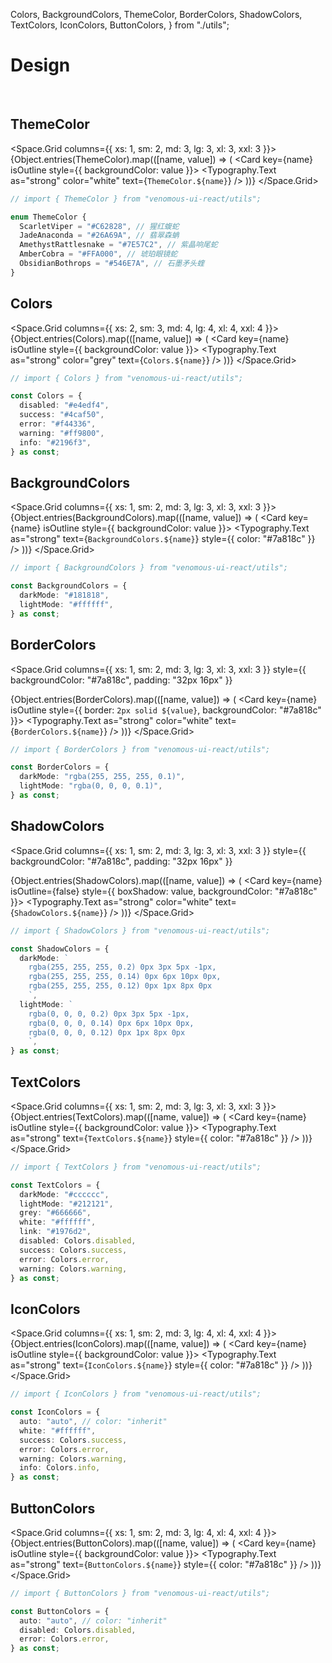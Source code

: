 
  Colors,
  BackgroundColors,
  ThemeColor,
  BorderColors,
  ShadowColors,
  TextColors,
  IconColors,
  ButtonColors,
} from "./utils";

<Meta title="Design" />

# Design

<br />

## ThemeColor

<Space.Grid columns={{ xs: 1, sm: 2, md: 3, lg: 3, xl: 3, xxl: 3 }}>
  {Object.entries(ThemeColor).map(([name, value]) => (
    <Card key={name} isOutline style={{ backgroundColor: value }}>
      <Typography.Text as="strong" color="white" text={`ThemeColor.${name}`} />
    </Card>
  ))}
</Space.Grid>

```ts
// import { ThemeColor } from "venomous-ui-react/utils";

enum ThemeColor {
  ScarletViper = "#C62828", // 猩红蝮蛇
  JadeAnaconda = "#26A69A", // 翡翠森蚺
  AmethystRattlesnake = "#7E57C2", // 紫晶响尾蛇
  AmberCobra = "#FFA000", // 琥珀眼镜蛇
  ObsidianBothrops = "#546E7A", // 石墨矛头蝰
}
```

## Colors

<Space.Grid columns={{ xs: 2, sm: 3, md: 4, lg: 4, xl: 4, xxl: 4 }}>
  {Object.entries(Colors).map(([name, value]) => (
    <Card key={name} isOutline style={{ backgroundColor: value }}>
      <Typography.Text as="strong" color="grey" text={`Colors.${name}`} />
    </Card>
  ))}
</Space.Grid>

```ts
// import { Colors } from "venomous-ui-react/utils";

const Colors = {
  disabled: "#e4edf4",
  success: "#4caf50",
  error: "#f44336",
  warning: "#ff9800",
  info: "#2196f3",
} as const;
```

## BackgroundColors

<Space.Grid columns={{ xs: 1, sm: 2, md: 3, lg: 3, xl: 3, xxl: 3 }}>
  {Object.entries(BackgroundColors).map(([name, value]) => (
    <Card key={name} isOutline style={{ backgroundColor: value }}>
      <Typography.Text as="strong" text={`BackgroundColors.${name}`} style={{ color: "#7a818c" }} />
    </Card>
  ))}
</Space.Grid>

```ts
// import { BackgroundColors } from "venomous-ui-react/utils";

const BackgroundColors = {
  darkMode: "#181818",
  lightMode: "#ffffff",
} as const;
```

## BorderColors

<Space.Grid
  columns={{ xs: 1, sm: 2, md: 3, lg: 3, xl: 3, xxl: 3 }}
  style={{ backgroundColor: "#7a818c", padding: "32px 16px" }}
>
  {Object.entries(BorderColors).map(([name, value]) => (
    <Card key={name} isOutline style={{ border: `2px solid ${value}`, backgroundColor: "#7a818c" }}>
      <Typography.Text as="strong" color="white" text={`BorderColors.${name}`} />
    </Card>
  ))}
</Space.Grid>

```ts
// import { BorderColors } from "venomous-ui-react/utils";

const BorderColors = {
  darkMode: "rgba(255, 255, 255, 0.1)",
  lightMode: "rgba(0, 0, 0, 0.1)",
} as const;
```

## ShadowColors

<Space.Grid
  columns={{ xs: 1, sm: 2, md: 3, lg: 3, xl: 3, xxl: 3 }}
  style={{ backgroundColor: "#7a818c", padding: "32px 16px" }}
>
  {Object.entries(ShadowColors).map(([name, value]) => (
    <Card key={name} isOutline={false} style={{ boxShadow: value, backgroundColor: "#7a818c" }}>
      <Typography.Text as="strong" color="white" text={`ShadowColors.${name}`} />
    </Card>
  ))}
</Space.Grid>

```ts
// import { ShadowColors } from "venomous-ui-react/utils";

const ShadowColors = {
  darkMode: `
    rgba(255, 255, 255, 0.2) 0px 3px 5px -1px, 
    rgba(255, 255, 255, 0.14) 0px 6px 10px 0px, 
    rgba(255, 255, 255, 0.12) 0px 1px 8px 0px
    `,
  lightMode: `
    rgba(0, 0, 0, 0.2) 0px 3px 5px -1px, 
    rgba(0, 0, 0, 0.14) 0px 6px 10px 0px, 
    rgba(0, 0, 0, 0.12) 0px 1px 8px 0px
    `,
} as const;
```

## TextColors

<Space.Grid columns={{ xs: 1, sm: 2, md: 3, lg: 3, xl: 3, xxl: 3 }}>
  {Object.entries(TextColors).map(([name, value]) => (
    <Card key={name} isOutline style={{ backgroundColor: value }}>
      <Typography.Text as="strong" text={`TextColors.${name}`} style={{ color: "#7a818c" }} />
    </Card>
  ))}
</Space.Grid>

```ts
// import { TextColors } from "venomous-ui-react/utils";

const TextColors = {
  darkMode: "#cccccc",
  lightMode: "#212121",
  grey: "#666666",
  white: "#ffffff",
  link: "#1976d2",
  disabled: Colors.disabled,
  success: Colors.success,
  error: Colors.error,
  warning: Colors.warning,
} as const;
```

## IconColors

<Space.Grid columns={{ xs: 1, sm: 2, md: 3, lg: 4, xl: 4, xxl: 4 }}>
  {Object.entries(IconColors).map(([name, value]) => (
    <Card key={name} isOutline style={{ backgroundColor: value }}>
      <Typography.Text as="strong" text={`IconColors.${name}`} style={{ color: "#7a818c" }} />
    </Card>
  ))}
</Space.Grid>

```ts
// import { IconColors } from "venomous-ui-react/utils";

const IconColors = {
  auto: "auto", // color: "inherit"
  white: "#ffffff",
  success: Colors.success,
  error: Colors.error,
  warning: Colors.warning,
  info: Colors.info,
} as const;
```

## ButtonColors

<Space.Grid columns={{ xs: 1, sm: 2, md: 3, lg: 4, xl: 4, xxl: 4 }}>
  {Object.entries(ButtonColors).map(([name, value]) => (
    <Card key={name} isOutline style={{ backgroundColor: value }}>
      <Typography.Text as="strong" text={`ButtonColors.${name}`} style={{ color: "#7a818c" }} />
    </Card>
  ))}
</Space.Grid>

```ts
// import { ButtonColors } from "venomous-ui-react/utils";

const ButtonColors = {
  auto: "auto", // color: "inherit"
  disabled: Colors.disabled,
  error: Colors.error,
} as const;
```
